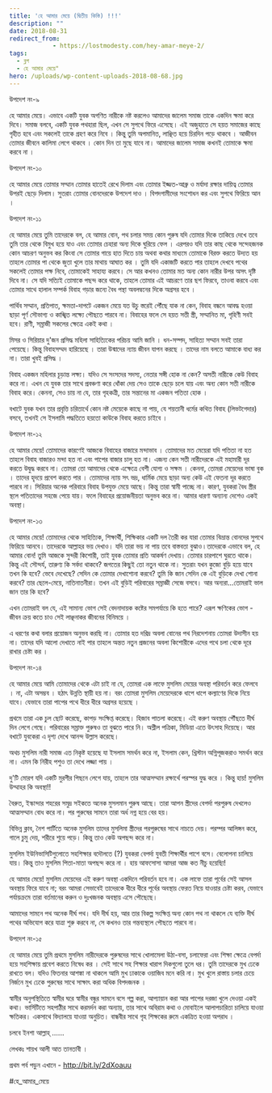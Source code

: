 ```yaml
---
title: 'হে আমার মেয়ে (দ্বিতীয় কিস্তি) !!!'
description: ""
date: 2018-08-31
redirect_from: 
            - https://lostmodesty.com/hey-amar-meye-2/
tags: 
  - ব্লগ
  - হে আমার মেয়ে"
hero: /uploads/wp-content-uploads-2018-08-68.jpg
---
```

উপদেশ নং-৯

হে আমার মেয়ে। এভাবে একটি যুবক অগণিত নারীকে নষ্ট করলেও আমাদের জালেম সমাজ তাকে একদিন ক্ষমা করে দিবে। সমাজ বলবে, একটি যুবক পথহারা ছিল, এখন সে সুপথে ফিরে এসেছে। এই অজুহাতে সে হয়ত সমাজের কাছে গৃহীত হবে এবং সকলেই তাকে গ্রহণ করে নিবে । কিন্তু তুমি অপমানিত, লাঞ্ছিত হয়ে চিরদিন পড়ে থাকবে । আজীবন তোমার জীবনে কালিমা লেগে থাকবে । কোন দিন তা মুছে যাবে না। আমাদের জালেম সমাজ কখনই তোমাকে ক্ষমা করবে না ।

উপদেশ নং-১০

হে আমার মেয়ে তোমার সম্মান তোমার হাতেই রেখে দিলাম এবং তোমার ইজ্জত-আব্রু ও মর্যাদা রক্ষার দায়িত্ব তোমার উপরই ছেড়ে দিলাম। সুতরাং তোমার বোনদেরকে উপদেশ দাও । বিপদগামীদের সংশোধন কর এবং সুপথে ফিরিয়ে আন ।

উপদেশ নং-১১

হে আমার মেয়ে তুমি তাদেরকে বল, হে আমার বোন, পথ চলার সময় কোন পুরুষ যদি তোমার দিকে তাকিয়ে দেখে তবে তুমি তার থেকে বিমুখ হয়ে যাও এবং তোমার চেহারা অন্য দিকে ঘুরিয়ে ফেল । এরপরও যদি তার কাছ থেকে সন্দেহজনক কোন আচরণ অনুভব কর কিংবা সে তোমার গায়ে হাত দিতে চায় অথবা কথার মাধ্যমে তোমাকে বিরক্ত করতে উদ্যত হয় তাহলে তোমার পা থেকে জুতা খুলে তার মাথায় আঘাত কর । তুমি যদি একাজটি করতে পার তাহলে দেখবে পথের সকলেই তোমার পক্ষ নিবে, তোমাকেই সাহায্য করবে। সে আর কখনও তোমার মত অন্য কোন নারীর উপর অসৎ দৃষ্টি দিবে না। সে যদি সত্যিই তোমাকে পছন্দ করে থাকে, তাহলে তোমার এই আচরণে তার ছশ ফিরবে, তাওবা করবে এবং তোমার সাথে হালাল সম্পর্ক বিবাহ গড়ার জন্যে বৈধ পন্থা অবলম্বনের দিকে অগ্রসর হবে ।

পার্থিব সম্মান, প্রতিপাত, ক্ষমতা-দাপটে একজন মেয়ে যত উচু স্তরেই পৌঁছে যাক না কেন, বিবাহ বন্ধনে আবদ্ধ হওয়া ছাড়া পূর্ণ সৌভাগ্য ও কাঙ্খিত লক্ষ্যে পৌছতে পারবে না। বিবাহের ফলে সে হয়ত সতী স্ত্রী, সম্মানিত মা, গৃহিণী সবই হবে। রাণী, সম্রাজী সকলের ক্ষেত্রে একই কথা ।

মিসর ও সিরিয়ার দু'জন প্রসিদ্ধ মহিলা সাহিত্যিকের পরিচয় আমি জানি । ধন-সম্পদ, সাহিত্য সম্মান সবই তারা পেয়েছে। কিন্তু বিবাহসম্মদ হারিয়েছে । তারা উন্মাদের ন্যায় জীবন যাপন করছে । তাদের নাম বলতে আমাকে বাধ্য কর না। তারা খুবই প্রসিদ্ধ ।

বিবাহ একজন মহিলার চূড়ান্ত লক্ষ্য। যদিও সে সংসদের সদস্য, নেতার সঙ্গী হোক না কেন? অসতী নারীকে কেউ বিবাহ করে না। এখন যে যুবক তার সাথে প্রবঞ্চণা করে ধোঁকা দেয় সেও তাকে ছেড়ে চলে যায় এবং অন্য কোন সতী নারীকে বিবাহ করে। কেননা, সেও চায় না যে, তার গৃহকত্রী, তার সন্তানের মা একজন পতিতা হোক ।

বখাটে যুবক যখন তার প্রবৃত্তি চরিতার্থে কোন নষ্ট মেয়েকে কাছে না পায়, যে শয়তানী ধর্মের কথিত বিবাহ (লিভটগেদার) বসবে, তখনই সে ইসলামি পদ্ধতিতে হয়তো কাউকে বিবাহ করতে চাইবে ।

উপদেশ নং-১২

হে আমার মেয়ে! তোমাদের কারণেই আজকে বিবাহের বাজারে মন্দাভাব । তোমাদের মত মেয়েরা যদি পতিতা না হত তাহলে বিবাহ বাজারও মন্দা হত না এবং পাপের বাজার চালু হত না। এজন্য কেন সতী নারীদেরকে এই মহামারী দূর করতে উদ্বুদ্ধ করবে না। তোমরা তো আমাদের থেকে এক্ষেত্রে বেশী যোগ্য ও সক্ষম । কেননা, তোমরা মেয়েদের ভাষা বুক । তাদের হৃদয়ে প্রবেশ করতে পার । তোমাদের ন্যায় সৎ ভদ্র, ধাৰ্মিক মেয়ে ছাড়া অন্য কেউ এই ফেতনা দূর করতে পারবে না। সিরিয়ার অনেক পরিবারে বিবাহ উপযুক্ত মেয়ে আছে। কিন্তু তারা স্বামী পাচ্ছে না। কারণ, যুবকরা বৈধ স্ত্রীর স্থলে পতিতাদের সহজে পেয়ে যায়। ফলে বিবাহের প্রয়োজনীয়তা অনুভব করে না। আমার ধারণা অন্যান্য দেশেও একই অবস্থা।

উপদেশ নং-১৩

হে আমার মেয়ে! তোমাদের থেকে সাহিত্যিক, শিক্ষার্থী, শিক্ষিকার একটি দল তৈরী কর যারা তোমার বিভ্রান্ত বোনদের সুপথে ফিরিয়ে আনবে। তাদেরকে আল্লাহর ভয় দেখাও। যদি তারা ভয় না পায় তবে বাস্তবতা বুঝাও ৷ তাদেরকে এভাবে বল, হে আমার বোন! তুমি আজকে সুন্দরী কিশোরী, তাই যুবক তোমার প্রতি আকর্ষণ দেখায়। তোমার চারপাশে ঘুরতে থাকে। কিন্তু এই সৌন্দর্য, তারুণ্য কি সর্বদা থাকবে? জগতের কিছুই তো নতুন থাকে না। সুতরাং যখন কুজো বুড়ি হয়ে যাবে তখন কি হবে? ভেবে দেখেছে? সেদিন কে তোমার দেখাশোনা করবে? তুমি কি জান সেদিন কে এই বুড়িকে দেখা শোনা করবে? তার ছেলে-মেয়ে, নাতিনাতনীরা। তখন এই বুড়িই পরিবারের সম্রাজ্ঞী সেজে বসবে। আর অন্যরা...তোমরাই ভাল জান তার কি হবে?

এখন তোমরাই বল যে, এই সামান্য ভোগ সেই বেদনাদায়ক কষ্টের সমপর্যায়ে কি হতে পারে? এরূপ ক্ষণিকের ভোগ - জীবন ক্রয় কতে চাও সেই লাঞ্ছনাকর জীবনের বিনিময়ে ।

এ ধরণের কথা বলার প্রয়োজন অনুভব করছি না। তোমার হত দরিদ্র অবলা বোনের পথ নিরদেশনায় তোমরা উদাসীন হয় না। তাদের যদি আলো দেখাতে নাই পার তাহলে অন্তত নতুন প্রজনের অবলা কিশোরীকে এদের পথে চলা থেকে দূরে রাখার চেষ্টা কর ।

উপদেশ নং-১৪

হে আমার মেয়ে আমি তোমাদের থেকে এটা চাই না যে, তোমরা এক লাফে মুসলিম মেয়ের অবস্থা পরিবর্তন করে ফেলবে । না, এটা অসম্ভব । হঠাৎ উন্নতি স্থায়ী হয় না। বরং তোমরা মুসলিম মেয়েদেরকে ধাপে ধাপে কল্যাণের দিকে নিয়ে যাবে। যেভাবে তারা পাপের পথে ধীরে ধীরে অগ্রসর হয়েছে ।

প্রথমে তারা এক চুল ছোট করেছে, কাপড় সংক্ষিপ্ত করেছে। হিজাব পাতলা করেছে। এই করুণ অবস্থায় পৌঁছতে দীর্ঘ দিন লেগে গেছে। পরিবারের সম্রাক্ত পুরুষও তা বুঝতে পারে নি। অশ্লীল পত্রিকা, মিডিয়া এতে উৎসাহ দিয়েছে। আর বখাটে যুবকেরা এ দৃশ্য দেখে আনন্দ উল্লাস করেছে।

অথচ মুসলিম নারী সমাজ এত নিকৃষ্ট হয়েছে যা ইসলাম সমর্থন করে না, ইসলাম কেন, খ্রিস্টান অগ্নিপূজকরাও সমর্থন করে না। এমন কি নিরীহ পশুও তা দেখে লজ্জা পায় ।

দু'টি মোরগ যদি একটি মুরগীর পিছনে লেগে যায়, তাহলে তার আত্মসম্মান রক্ষার্থে পরস্পর যুদ্ধ করে । কিন্তু হায়! মুসলিম উম্মাহর কি অবস্থা!!

বৈরুত, ইস্কান্দার শহরের সমুদ্র সইকতে অনেক মুসলমান পুরুষ আছে। তারা আপন স্ত্রীদের বেপর্দা পরপুরুষ দেখলেও আত্মসম্মান বোধ করে না। পর পুরুষের সামনে তারা অর্ধ নগ্ন হয়ে বের হয়।

বিভিন্ন ক্লাব, নৈশ পার্টিতে অনেক মুসলিম তাদের মুসলিমা স্ত্রীদের পরপুরুষের সাথে নাচতে দেয়। পরম্পর আলিঙ্গন করে, গালে চুমু দেয়, শরীরে শুয়ে পড়ে। কিন্তু তাও কেউ অপছন্দ করে না।

মুসলিম ইউনিভাসিটিগুলোতে সহশিক্ষার বদৌলতে (?) যুবকরা বেপর্দা যুবতী শিক্ষার্থীর পাশে বসে। বেলোপনা চালিয়ে যায়। কিন্তু তাও মুসলিম পিতা-মাতা অপছন্দ করে না । হায় আফসোসা আমরা আজ কত নীচু হয়েছিা!

হে আমার মেয়ে! মুসলিম মেয়েদের এই করুণ অবস্থা একদিনে পরিবর্তন হবে না। এক লাফে তারা পূর্বের সেই আসল অবস্থায় ফিরে যাবে না; বরং আমরা সেভাবেই তাদেরকে ধীরে ধীরে পূর্বের অবস্থায় ফেরত নিয়ে যাওয়ার চেষ্টা করব, যেভাবে পর্যায়ক্রমে তারা বর্তমানের করুন ও দুঃখজনক অবস্থায় এসে পৌছেছে।

আমাদের সামনে পথ অনেক দীর্ঘ পথ। যদি দীর্ঘ হয়, আর তার বিকল্প সংক্ষিপ্ত অন্য কোন পথ না থাকলে যে ব্যক্তি দীর্ঘ পথের অভিযোগ করে যাত্রা শুরু করবে না, সে কখনও তার গন্তব্যস্থলে পৌছতে পারবে না।

উপদেশ নং-১৫

হে আমার মেয়ে তুমি প্রথমে মুসলিম নারীদেরকে পুরুষদের সাথে খোলামেলা উঠা-বসা, চলাফেরা এবং শিক্ষা ক্ষেত্রে বেপর্দা হয়ে সহশিক্ষায় প্রবেশ করতে নিষেধ কর । সেই সাথে সহ শিক্ষার খারাপ দিকগুলো তুলে ধর। তুমি তাদেরকে মুখ ঢেকে রাখতে বল। যদিও ফিতনার আশঙ্কা না থাকলে আমি মুখ ঢাকাকে ওয়াজিব মনে করি না। মুখ খুলে রাস্তায় চলার চেয়ে নির্জনে মুখ ঢেকে পুরুষের সাথে সাক্ষাৎ করা অধিক বিপদজনক ।

স্বামীর অনুপস্থিতিতে স্বামীর ঘরে স্বামীর বন্ধুর সামনে বসে গল্প করা, আপ্যায়ান করা আর পাপের দরজা খুলে দেওয়া একই কথা। ভার্সিটিতে সহপাঠীর সাথে করমর্দন করা অন্যায়, তার সাথে অবিরাম কথা ও মোবাইলে আলাপচারিতা চালিয়ে যাওয়া ক্ষতিকর। একসাথে বিদ্যালয়ে যাওয়া অনুচিত। বান্ধবীর সাথে গৃহ শিক্ষকের রুমে একত্রিত হওয়া অপরাধ ।

চলবে ইনশা আল্লাহ্‌ ......

লেখকঃ শায়খ আলী আত তানতাবী ।

প্রথম পর্ব পড়ুন এখানে - http://bit.ly/2dXoauu

\#হে_আমার_মেয়ে
